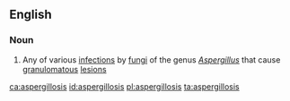 ==English==

===Noun===
{{wikipedia}}
{{en-noun|aspergilloses}}

# {{context|medicine|lang=en}} Any of various [[infection]]s by [[fungus|fungi]] of the genus ''[[Aspergillus]]'' that cause [[granulomatous]] [[lesion]]s

[[ca:aspergillosis]]
[[id:aspergillosis]]
[[pl:aspergillosis]]
[[ta:aspergillosis]]